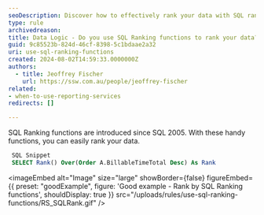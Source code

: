 ```yaml
---
seoDescription: Discover how to effectively rank your data with SQL ranking functions since SQL 2005.
type: rule
archivedreason:
title: Data Logic - Do you use SQL Ranking functions to rank your data?
guid: 9c85523b-824d-46cf-8398-5c1bdaae2a32
uri: use-sql-ranking-functions
created: 2024-08-02T14:59:33.0000000Z
authors:
  - title: Jeoffrey Fischer
    url: https://ssw.com.au/people/jeoffrey-fischer
related:
- when-to-use-reporting-services
redirects: []

---
```


SQL Ranking functions are introduced since SQL 2005. With these handy functions, you can easily rank your data.
```sql
 SQL Snippet
 SELECT Rank() Over(Order A.BillableTimeTotal Desc) As Rank
```

<imageEmbed
  alt="Image"
  size="large"
  showBorder={false}
  figureEmbed={{
    preset: "goodExample",
    figure: 'Good example - Rank by SQL Ranking functions',
    shouldDisplay: true
  }}
  src="/uploads/rules/use-sql-ranking-functions/RS_SQLRank.gif"
/>